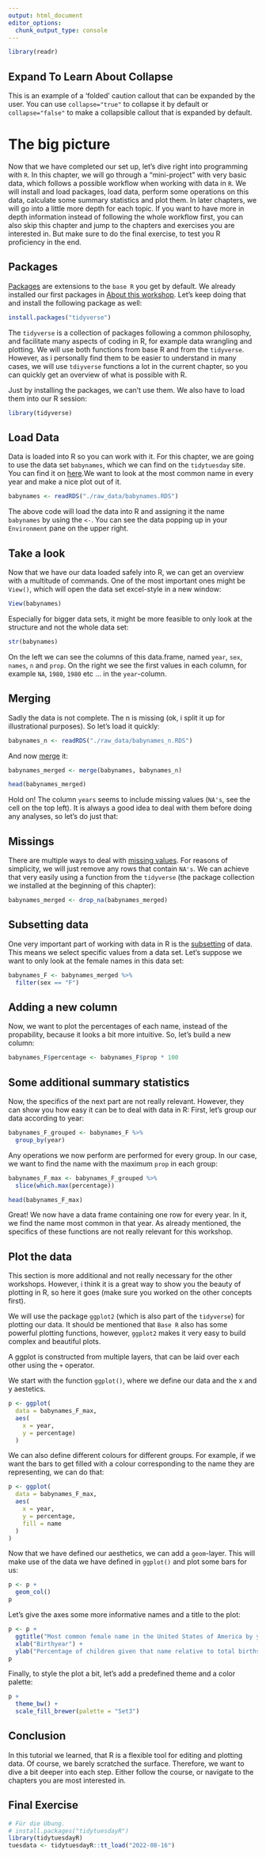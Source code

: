 ```yaml
---
output: html_document
editor_options: 
  chunk_output_type: console
---
```


```r
library(readr)
```

::: {.callout-caution collapse="true"}
## Expand To Learn About Collapse

This is an example of a 'folded' caution callout that can be expanded by the user. You can use `collapse="true"` to collapse it by default or `collapse="false"` to make a collapsible callout that is expanded by default.
:::

# The big picture

Now that we have completed our set up, let's dive right into programming with `R`. In this chapter, we will go through a "mini-project" with very basic data, which follows a possible workflow when working with data in `R`. We will install and load packages, load data, perform some operations on this data, calculate some summary statistics and plot them. In later chapters, we will go into a little more depth for each topic. If you want to have more in depth information instead of following the whole workflow first, you can also skip this chapter and jump to the chapters and exercises you are interested in. But make sure to do the final exercise, to test you R proficiency in the end.

## Packages

[Packages](packages.qmd) are extensions to the `base R` you get by default. We already installed our first packages in [About this workshop](setup.qmd#about-this-workshop). Let's keep doing that and install the following package as well:

```r
install.packages("tidyverse")
```

The `tidyverse` is a collection of packages following a common philosophy, and facilitate many aspects of coding in R, for example data wrangling and plotting. We will use both functions from base R and from the `tidyverse`. However, as i personally find them to be easier to understand in many cases, we will use `tdiyverse` functions a lot in the current chapter, so you can quickly get an overview of what is possible with R.

Just by installing the packages, we can't use them. We also have to load them into our R session:

```r
library(tidyverse)
```

## Load Data

Data is loaded into R so you can work with it. For this chapter, we are going to use the data set `babynames`, which we can find on the `tidytuesday` site. You can find it on [here](https://github.com/nickhaf/r_tutorial/tree/main/raw_data).We want to look at the most common name in every year and make a nice plot out of it.

```r
babynames <- readRDS("./raw_data/babynames.RDS")
```

The above code will load the data into R and assigning it the name `babynames` by using the `<-`. You can see the data popping up in your `Environment` pane on the upper right.

## Take a look

Now that we have our data loaded safely into R, we can get an overview with a multitude of commands. One of the most important ones might be `View()`, which will open the data set excel-style in a new window:

```r
View(babynames)
```

Especially for bigger data sets, it might be more feasible to only look at the structure and not the whole data set:

```r
str(babynames)
```

On the left we can see the columns of this data.frame, named `year`, `sex`, `names`, `n` and `prop`. On the right we see the first values in each column, for example `NA`, `1980`, `1980` etc ... in the `year`-column.

## Merging

Sadly the data is not complete. The n is missing (ok, i split it up for illustrational purposes). So let's load it quickly:

```r
babynames_n <- readRDS("./raw_data/babynames_n.RDS")
```

And now [merge](manipulation.qmd#Merging) it:

```r
babynames_merged <- merge(babynames, babynames_n)

head(babynames_merged)
```

Hold on! The column `years` seems to include missing values (`NA's`, see the cell on the top left). It is always a good idea to deal with them before doing any analyses, so let's do just that:

## Missings

There are multiple ways to deal with [missing values](http://localhost:5462/manipulation.html#missing-values). For reasons of simplicity, we will just remove any rows that contain `NA's`. We can achieve that very easily using a function from the `tidyverse` (the package collection we installed at the beginning of this chapter):

::: tidy
```r
babynames_merged <- drop_na(babynames_merged)
```
:::

## Subsetting data

One very important part of working with data in R is the [subsetting](subsetting.qmd) of data. This means we select specific values from a data set. Let's suppose we want to only look at the female names in this data set:

::: tidy
```r
babynames_F <- babynames_merged %>%
  filter(sex == "F")
```
:::

## Adding a new column

Now, we want to plot the percentages of each name, instead of the propability, because it looks a bit more intuitive. So, let's build a new column:

```r
babynames_F$percentage <- babynames_F$prop * 100
```

::: advanced
## Some additional summary statistics

Now, the specifics of the next part are not really relevant. However, they can show you how easy it can be to deal with data in R: First, let's group our data according to year:

::: tidy
```r
babynames_F_grouped <- babynames_F %>%
  group_by(year)
```
:::

Any operations we now perform are performed for every group. In our case, we want to find the name with the maximum `prop` in each group:

::: tidy
```r
babynames_F_max <- babynames_F_grouped %>%
  slice(which.max(percentage))

head(babynames_F_max)
```
:::

Great! We now have a data frame containing one row for every year. In it, we find the name most common in that year. As already mentioned, the specifics of these functions are not really relevant for this workshop.
:::

## Plot the data

This section is more additional and not really necessary for the other workshops. However, i think it is a great way to show you the beauty of plotting in R, so here it goes (make sure you worked on the other concepts first).

We will use the package `ggplot2` (which is also part of the `tidyverse`) for plotting our data. It should be mentioned that `Base R` also has some powerful plotting functions, however, `ggplot2` makes it very easy to build complex and beautiful plots.

A ggplot is constructed from multiple layers, that can be laid over each other using the `+` operator.

We start with the function `ggplot()`, where we define our data and the x and y aestetics.

::: tidy
```r
p <- ggplot(
  data = babynames_F_max,
  aes(
    x = year,
    y = percentage)
  )
```

We can also define different colours for different groups. For example, if we want the bars to get filled with a colour corresponding to the name they are representing, we can do that:

```r
p <- ggplot(
  data = babynames_F_max,
  aes(
    x = year,
    y = percentage,
    fill = name
  )
)
```

Now that we have defined our aesthetics, we can add a `geom`-layer. This will make use of the data we have defined in `ggplot()` and plot some bars for us:

```r
p <- p +
  geom_col()
p
```

Let's give the axes some more informative names and a title to the plot:

```r
p <- p +
  ggtitle("Most common female name in the United States of America by year") +
  xlab("Birthyear") +
  ylab("Percentage of children given that name relative to total births")
p
```

Finally, to style the plot a bit, let's add a predefined theme and a color palette:

```r

p +
  theme_bw() +
  scale_fill_brewer(palette = "Set3")

```

:::

## Conclusion

In this tutorial we learned, that R is a flexible tool for editing and plotting data. Of course, we barely scratched the surface. Therefore, we want to dive a bit deeper into each step. Either follow the course, or navigate to the chapters you are most interested in.

## Final Exercise

```r
# Für die Übung.
# install.packages("tidytuesdayR")
library(tidytuesdayR)
tuesdata <- tidytuesdayR::tt_load("2022-08-16")
```

